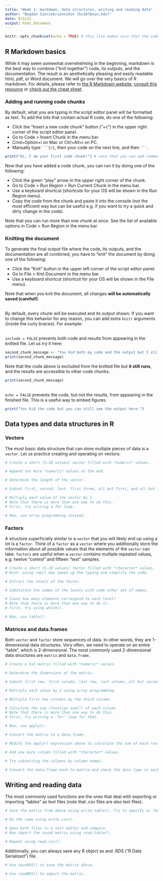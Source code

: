 ```yaml
---
title: "Week 1: markdown, data structures, writing and reading data"
author: "Bogdan Sieriebriennikov (bs167@nyu.edu)"
date: 9/3/21
output: html_document
---
```


```r
knitr::opts_chunk$set(echo = TRUE) # this line makes sure that the code from each chunk is included in the final file, unless specified otherwise (see below)
```

## R Markdown basics

While it may seem somewhat overwhelming in the beginning, markdown is the best way to combine ("knit together") code, its outputs, and the documentation. The result is an aesthetically pleasing and easily readable html, pdf, or Word document. We will go over the very basics of R markdown. For details, please refer to [the R Markdown website](http://rmarkdown.rstudio.com), [consult this resource](https://monashdatafluency.github.io/r-rep-res/part-i-rmarkdown-from-scratch.html) or [check out the cheat sheet](https://www.rstudio.com/wp-content/uploads/2015/02/rmarkdown-cheatsheet.pdf).

### Adding and running code chunks

By default, what you are typing in the script editor panel will be formatted as text. To add the bits that contain actual R code, do one of the following:

* Click the "Insert a new code chunk" button ("+c") in the upper right corner of the script editor panel.
* Go to Code > Insert Chunk in the menu bar.
* Cmd+Option+i on Mac or Ctrl+Alt+i on PC.
* Manually type ` ```{r} `, then your code on the next line, and then ` ``` `.

```r
print("Hi, I am your first code chunk!") # note that you can add comments inside chunks
```

Now that you have added a code chunk, you can run it by doing one of the following:

* Click the green "play" arrow in the upper right corner of the chunk.
* Go to Code > Run Region > Run Current Chunk in the menu bar.
* Use a keyboard shortcut (shortcuts for your OS will be shown in the Run Region menu).
* Copy the code from the chunk and paste it into the console (not the most efficient way but can be useful e.g. if you want to try a quick and dirty change in the code).

Note that you can run more than one chunk at once. See the list of available options in Code > Run Region in the menu bar.

### Knitting the document

To generate the final output file where the code, its outputs, and the documentation are all combined, you have to "knit" the document by doing one of the following:

* Click the "Knit" button in the upper left corner of the script editor panel.
* Go to File > Knit Document in the menu bar.
* Use a keyboard shortcut (shortcut for your OS will be shown in the File menu).

Note that when you knit the document, all changes **will be automatically saved (careful!)**.

<br>
By default, every chunk will be executed and its output shown. If you want to change this behavior for any reason, you can add extra `knitr` arguments {inside the curly braces}. For example:

<br>
`include = FALSE` prevents both code and results from appearing in the knitted file. Let us try it here:
```r
second_chunk_message <- "You hid both my code and the output but I still ran in the background."
print(second_chunk_message)
```
Note that the code above is excluded from the knitted file but **it still runs**, and the results are accessible to other code chunks.
```r
print(second_chunk_message)
```

<br>
`echo = FALSE` prevents the code, but not the results, from appearing in the finished file. This is a useful way to embed figures.
```r
print("You hid the code but you can still see the output here.")
```

## Data types and data structures in R

### Vectors

The most basic data structure that can store multiple pieces of data is a `vector`. Let us practice creating and operating on vectors:
```r
# Create a short (5-10 values) vector filled with *numeric* values.

# Append two more *numeric* values at the end.

# Determine the length of the vector.

# Subset first, second, last, first three, all but first, and all but first and second elements.

# Multiply each value of the vector by 2.
# Note that there is more than one way to do this.
# First, try writing a for loop.

# Now, use array programming instead.

```

### Factors

A structure superficially similar to a `vector` that you will likely end up using a lot is a `factor`. Think of a `factor` as a `vector` where you additionally store the information about all possible values that the elements of the `vector` can take. `factors` are useful when a `vector` contains multiple repeated values, e.g. twelve "control" and fifteen "test" samples.

```r
# Create a short (5-10 values) factor filled with *character* values.
# Hint: using rep() may speed up the typing and simplify the code.

# Extract the levels of the factor.

# Substitute the names of the levels with some other set of names.

# Count how many elements correspond to each level?
# Note that there is more than one way to do it.
# First, try using which().

# Now, use table().

```

### Matrices and data.frames

Both `vector` and `factor` store sequences of data. In other words, they are 1-dimensional data structures. Very often, we need to operate on an entire "table", which is 2-dimensional. The most commonly used 2-dimensional data structures are `matrix` and `data.frame`.

```r
# Create a 5x3 matrix filled with *numeric* values.

# Determine the dimensions of the matrix.

# Subset first row, first column, last row, last column, all but second columns.

# Multiply each value by 2 using array programming.

# Multiple first two columns by the third column.

# Calculate the sum (function sum()) of each column
# Note that there is more than one way to do this.
# First, try writing a `for` loop for that.

# Now, use apply().

# Convert the matrix to a data.frame.

# Modify the apply() expression above to calculate the sum of each row and add it as a new column.

# Add one more column filled with *character* values.

# Try subsetting the columns by column names.

# Convert the data.frame back to matrix and check the data type in each column.

```

## Writing and reading data

The most commonly used functions are the ones that deal with exporting or importing "tables" as text files (note that .csv files are also text files).

```r
# Save the matrix from above using write.table(). Try to specify as few arguments as possible.

# Do the same using write.csv().

# Open both files in a text editor and compare.
# Now import the saved matrix using read.table().

# Repeat using read.csv().

```

Additionally, you can always save any R object as and .RDS ("R Data Serialized") file.

```r
# Use saveRDS() to save the matrix above.

# Use readRDS() to import the matrix.

```

